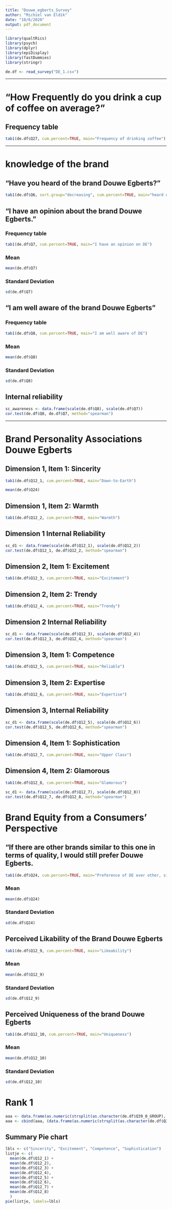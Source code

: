 ```yaml
---
title: "Douwe_egberts_Survey"
author: "Michiel van Eldik"
date: "10/6/2020"
output: pdf_document
---
```


```r
library(qualtRics)
library(psych)
library(dplyr)
library(epiDisplay)
library(fastDummies)
library(stringr)
```

```r
de.df <- read_survey("DE_1.csv")
```

***

# __"How Frequently do you drink a cup of coffee on average?"__
## __Frequency table__
```r
tab1(de.df$Q27, cum.percent=TRUE, main="Frequency of drinking coffee")
```

***

# __knowledge of the brand__
## __"Have you heard of the brand Douwe Egberts?"__
```r
tab1(de.df$Q6, sort.group="decreasing", cum.percent=TRUE, main="heard of DE")

```

## __"I have an opinion about the brand Douwe Egberts."__
### __Frequency table__
```r
tab1(de.df$Q7, cum.percent=TRUE, main="I have an opinion on DE")
```

### __Mean__
```r
mean(de.df$Q7)
```
### __Standard Deviation__
```r
sd(de.df$Q7)
```


## __"I am well aware of the brand Douwe Egberts"__

### __Frequency table__
```r
tab1(de.df$Q8, cum.percent=TRUE, main="I am well aware of DE")
```

### __Mean__
```r
mean(de.df$Q8)
```
### __Standard Deviation__
```r
sd(de.df$Q8)
```

## __Internal reliability__
```r
sc_awareness <- data.frame(scale(de.df$Q8), scale(de.df$Q7))
cor.test(de.df$Q8, de.df$Q7, method="spearman")
```

***
# __Brand Personality Associations Douwe Egberts__
## __Dimension 1, Item 1: Sincerity__
```r
tab1(de.df$Q12_1, cum.percent=TRUE, main="Down-to-Earth")
```
```r
mean(de.df$Q24)
```
## __Dimension 1, Item 2: Warmth__

```r
tab1(de.df$Q12_2, cum.percent=TRUE, main="Warmth")
```

## __Dimension 1 Internal Reliability__
```r
sc_d1 <- data.frame(scale(de.df$Q12_1), scale(de.df$Q12_2))
cor.test(de.df$Q12_1, de.df$Q12_2, method="spearman")
```


## __Dimension 2, Item 1: Excitement__
```r
tab1(de.df$Q12_3, cum.percent=TRUE, main="Excitement")
```

## __Dimension 2, Item 2: Trendy__
```r
tab1(de.df$Q12_4, cum.percent=TRUE, main="Trendy")
```

## __Dimension 2  Internal Reliability__
```r
sc_d1 <- data.frame(scale(de.df$Q12_3), scale(de.df$Q12_4))
cor.test(de.df$Q12_3, de.df$Q12_4, method="spearman")
```


## __Dimension 3, Item 1: Competence__
```r
tab1(de.df$Q12_5, cum.percent=TRUE, main="Reliable")
```
## __Dimension 3, Item 2: Expertise__
```r
tab1(de.df$Q12_6, cum.percent=TRUE, main="Expertise")
```

## __Dimension 3, Internal Reliability__
```r
sc_d1 <- data.frame(scale(de.df$Q12_5), scale(de.df$Q12_6))
cor.test(de.df$Q12_5, de.df$Q12_6, method="spearman")
```


## __Dimension 4, Item 1: Sophistication__
```r
tab1(de.df$Q12_7, cum.percent=TRUE, main="Upper Class")
```

## __Dimension 4, Item 2: Glamorous__
```r
tab1(de.df$Q12_8, cum.percent=TRUE, main="Glamorous")
```

```r
sc_d1 <- data.frame(scale(de.df$Q12_7), scale(de.df$Q12_8))
cor.test(de.df$Q12_7, de.df$Q12_8, method="spearman")
```

# __Brand Equity from a Consumers' Perspective__
## __"If there are other brands similar to this one in terms of quality, I would still prefer Douwe Egberts.__
```r
tab1(de.df$Q24, cum.percent=TRUE, main="Preference of DE over other, similar brands")
```

### __Mean__
```r
mean(de.df$Q24)
```
### __Standard Deviation__
```r
sd(de.df$Q24)
```

## __Perceived Likability of the Brand Douwe Egberts__

```r
tab1(de.df$Q12_9, cum.percent=TRUE, main="Likeability")
```

### __Mean__
```r
mean(de.df$Q12_9)
```
### __Standard Deviation__
```r
sd(de.df$Q12_9)
```


## __Perceived Uniqueness of the brand Douwe Egberts__

```r
tab1(de.df$Q12_10, cum.percent=TRUE, main="Uniqueness")
```


### __Mean__
```r
mean(de.df$Q12_10)
```
### __Standard Deviation__

```r
sd(de.df$Q12_10)
```

# Rank 1
```r

aaa <- data.frame(as.numeric(strsplit(as.character(de.df$Q39_0_GROUP), "")[[1]]))
aaa <- cbind(aaa, (data.frame(as.numeric(strsplit(as.character(de.df$Q39_0_GROUP), "")[[2]]))))

```



## Summary Pie chart

```r
lbls <- c("Sincerity", "Excitement", "Competence", "Sophistication")
listje <- c(
  mean(de.df$Q12_1) +
  mean(de.df$Q12_2),
  mean(de.df$Q12_3) +
  mean(de.df$Q12_4),
  mean(de.df$Q12_5) +
  mean(de.df$Q12_6),
  mean(de.df$Q12_7) +
  mean(de.df$Q12_8)
  )
pie(listje, labels=lbls)
```



```r

```

```r

```

```r

```

